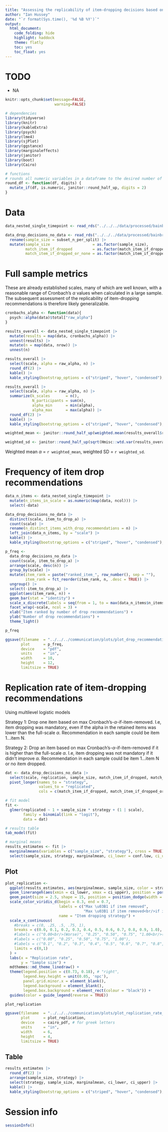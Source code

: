 ```yaml
---
title: "Assessing the replicability of item-dropping decisions based on Cronbach's-alpha-if-item-removed"
author: "Ian Hussey"
date: "`r format(Sys.time(), '%d %B %Y')`"
output:
  html_document:
    code_folding: hide
    highlight: haddock
    theme: flatly
    toc: yes
    toc_float: yes
---
```


# TODO

- NA

```r
knitr::opts_chunk$set(message=FALSE,
                      warning=FALSE)
```

```r

# dependencies
library(tidyverse)
library(knitr)
library(kableExtra)
library(psych)
library(lme4)
library(sjPlot)
library(ggstance)
library(marginaleffects)
library(janitor)
library(boot)
library(Cairo)

# functions
# rounds all numeric variables in a dataframe to the desired number of places. Non-numeric variables will be ignored.
round_df <- function(df, digits) {
  mutate_if(df, is.numeric, janitor::round_half_up, digits = 2)
}

```

# Data

```r

data_nested_single_timepoint <- read_rds("../../../data/processed/bainbridge et al/data_nested.rds")

data_drop_decisions_no_data <- read_rds("../../../data/processed/bainbridge et al/data_drop_decisions_no_data.rds") |>
  rename(sample_size = subset_n_per_split) |>
  mutate(sample_size                   = as.factor(sample_size),
         match_item_if_dropped         = as.factor(match_item_if_dropped),
         match_item_if_dropped_or_none = as.factor(match_item_if_dropped_or_none))

```

# Full sample metrics

These are already established scales, many of which are well known, with a reasonable range of Cronbach's $\alpha$ values when calculated in a large sample. The subsequent assessment of the replicability of item-dropping recommendations is therefore likely generalizable. 

```r

cronbachs_alpha <- function(data){
  psych::alpha(data)$total["raw_alpha"]
}

results_overall <- data_nested_single_timepoint |> 
  mutate(results = map(data, cronbachs_alpha)) |>
  unnest(results) |> 
  mutate(n = map(data, nrow)) |>
  unnest(n)

results_overall |>
  select(scale, alpha = raw_alpha, n) |>
  round_df(2) |>
  kable() |>
  kable_styling(bootstrap_options = c("striped", "hover", "condensed"), full_width = FALSE)

results_overall |>
  select(scale, alpha = raw_alpha, n) |>
  summarize(k_scales       = n(),
            N_participants = sum(n),
            alpha_min      = min(alpha),
            alpha_max      = max(alpha)) |>
  round_df(2) |>
  kable() |>
  kable_styling(bootstrap_options = c("striped", "hover", "condensed"), full_width = FALSE)

weighted_mean <- janitor::round_half_up(weighted.mean(results_overall$raw_alpha, results_overall$n), 2)

weighted_sd <- janitor::round_half_up(sqrt(Hmisc::wtd.var(results_overall$raw_alpha, results_overall$n)), 2)

```

Weighted mean $\alpha$ = `r weighted_mean`, weighted SD =  `r weighted_sd`.

# Frequency of item drop recommendations

```r

data_n_items <- data_nested_single_timepoint |>
  mutate(n_items_in_scale = as.numeric(map(data, ncol))) |>
  select(-data)

data_drop_decisions_no_data |>
  distinct(scale, item_to_drop_a) |>
  count(scale) |>
  rename(n_distinct_items_with_drop_recommendations = n) |>
  left_join(data_n_items, by = "scale") |>
  kable() |>
  kable_styling(bootstrap_options = c("striped", "hover", "condensed"), full_width = FALSE)

p_freq <- 
  data_drop_decisions_no_data |>
  count(scale, item_to_drop_a) |>
  arrange(scale, desc(n)) |>
  group_by(scale) |>
  mutate(item_rank = paste("ranked_item_", row_number(), sep = ""),
         item_rank = fct_reorder(item_rank, n, .desc = TRUE)) |>
  ungroup() |>
  select(-item_to_drop_a) |>
  ggplot(aes(item_rank, n)) +
  geom_bar(stat = "identity") +
  scale_x_discrete(labels = seq(from = 1, to = max(data_n_items$n_items_in_scale), by = 1)) +
  facet_wrap(~scale, ncol = 3) +
  xlab("Item ranked by number of drop recommendations") +
  ylab("Number of drop recommendations") +
  theme_light()

p_freq

ggsave(filename  = "../../../communication/plots/plot_drop_recommendation_frequencies_bainbridge_et_al.pdf",
       plot      = p_freq,
       device    = "pdf",
       units     = "in",
       width     = 10,
       height    = 12,
       limitsize = TRUE)

```

# Replication rate of item-dropping recommendations

Using multilevel logistic models

Strategy 1: Drop one item based on max Cronbach's-$\alpha$-if-item-removed. I.e, item dropping was mandatory, even if the alpha in the retained items was lower than the full-scale $\alpha$. Recommendation in each sample could be item 1...item N.

Strategy 2: Drop an item based on max Cronbach's-$\alpha$-if-item-removed if it is higher than the full-scale $\alpha$. I.e, item dropping was not mandatory if it didn't improve $\alpha$. Recommendation in each sample could be item 1...item N or no item dropped.

```r

dat <- data_drop_decisions_no_data |>
  select(scale, replication, sample_size, match_item_if_dropped, match_item_if_dropped_or_none, sample_size, scale) |>
  pivot_longer(names_to = "strategy",
               values_to = "replicated",
               cols = c(match_item_if_dropped, match_item_if_dropped_or_none))

# fit model
fit <- 
  glmer(replicated ~ 1 + sample_size * strategy + (1 | scale),
        family = binomial(link = "logit"),
        data = dat)

# results table
tab_model(fit)

# marginal means
results_estimates <- fit |>
  marginalmeans(variables = c("sample_size", "strategy"), cross = TRUE) |>
  select(sample_size, strategy, marginalmean, ci_lower = conf.low, ci_upper = conf.high)

```

## Plot

```r

plot_replication <- 
  ggplot(results_estimates, aes(marginalmean, sample_size, color = strategy)) +
  geom_linerangeh(aes(xmin = ci_lower, xmax = ci_upper), position = position_dodge(width = 0.5)) +
  geom_point(size = 2.5, shape = 15, position = position_dodge(width = 0.5)) +
  scale_color_viridis_d(begin = 0.3, end = 0.7,
                        labels = c("Max \u03B1 if item removed",
                                   "Max \u03B1 if item removed<br/>if it improves \u03B1 compared to full scale"),
                        name = "Item dropping strategy") +
  scale_x_continuous(
    #breaks = c(0, .25, .5, .75, 1), 
    breaks = c(0.0, 0.1, 0.2, 0.3, 0.4, 0.5, 0.6, 0.7, 0.8, 0.9, 1.0), 
    #labels = c("0.00<br/>(Worse)", "0.25", "0.50", "0.75", "1.00<br/>(Better)"),
    #labels = c("0.00", "0.25", "0.50", "0.75", "1.00"),
    #labels = c("0.1", "0.2", "0.3", "0.4", "0.5", "0.6", "0.7", "0.8", "0.9", "1.0"),
    limits = c(0,1)
  ) +
  labs(x = "Replication rate",
       y = "Sample size") +
  mdthemes::md_theme_linedraw() +
  theme(legend.position = c(0.73, 0.18), # "right",
        legend.key.height = unit(0.05, 'npc'),
        panel.grid.minor.x = element_blank(),
        legend.background = element_blank(),
        legend.box.background = element_rect(colour = "black")) +
  guides(color = guide_legend(reverse = TRUE))

plot_replication

ggsave(filename  = "../../../communication/plots/plot_replication_rate_bainbridge_et_al.pdf",
       plot      = plot_replication,
       device    = cairo_pdf, # for greek letters
       units     = "in",
       width     = 6,
       height    = 4,
       limitsize = TRUE)

```

## Table

```r

results_estimates |>
  round_df(2) |>
  arrange(sample_size, strategy) |>
  select(strategy, sample_size, marginalmean, ci_lower, ci_upper) |>
  kable() |>
  kable_styling(bootstrap_options = c("striped", "hover", "condensed"), full_width = FALSE)

```

# Session info

```r

sessionInfo()

```

